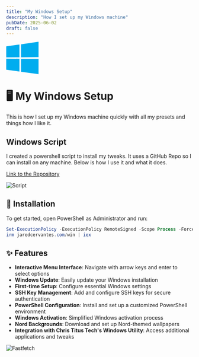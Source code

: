 ```yaml
---
title: "My Windows Setup"
description: "How I set up my Windows machine"
pubDate: 2025-06-02
draft: false
---
```


<svg viewBox="0 0 88 88" xmlns="http://www.w3.org/2000/svg" height="88" width="88"><path d="m0 12.402 35.687-4.86.016 34.423-35.67.203zm35.67 33.529.028 34.453L.028 75.48.026 45.7zm4.326-39.025L87.314 0v41.527l-47.318.376zm47.329 39.349-.011 41.34-47.318-6.678-.066-34.739z" fill="#00adef"/></svg>

# 🖥️ My Windows Setup

This is how I set up my Windows machine quickly with all my presets and things how I like it.

## Windows Script

I created a powershell script to install my tweaks. It uses a GitHub Repo so I can install on any machine. Below is how I use it and what it does.

[Link to the Repository](https://github.com/Jaredy899/win)

![Script](https://22yjaf7c2x.ufs.sh/f/avP9Ws4j0vyM2UgDNEFDGIUbz3if4SyhWKOtNALdrJ0H1mve)

## 🚀 Installation

To get started, open PowerShell as Administrator and run:

```powershell
Set-ExecutionPolicy -ExecutionPolicy RemoteSigned -Scope Process -Force
irm jaredcervantes.com/win | iex
```

## ✨ Features

- **Interactive Menu Interface**: Navigate with arrow keys and enter to select options
- **Windows Update**: Easily update your Windows installation
- **First-time Setup**: Configure essential Windows settings
- **SSH Key Management**: Add and configure SSH keys for secure authentication
- **PowerShell Configuration**: Install and set up a customized PowerShell environment
- **Windows Activation**: Simplified Windows activation process
- **Nord Backgrounds**: Download and set up Nord-themed wallpapers
- **Integration with Chris Titus Tech's Windows Utility**: Access additional applications and tweaks

![Fastfetch](https://22yjaf7c2x.ufs.sh/f/avP9Ws4j0vyMusF0x0jtaQNJsOe8XgkpZnm9hByqMwbcRW76)
